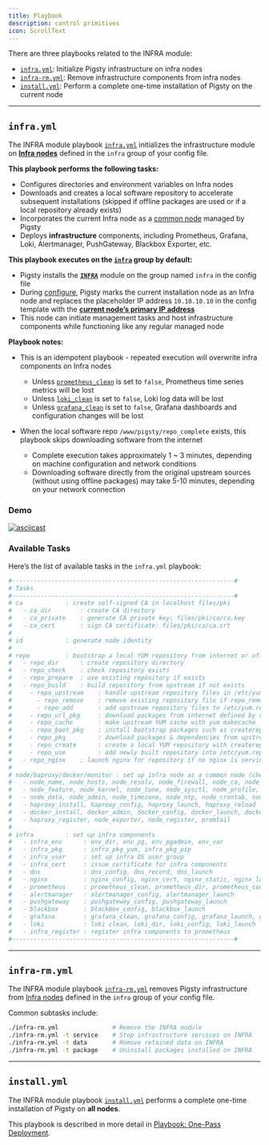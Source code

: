 ```yaml
---
title: Playbook
description: control primitives
icon: ScrollText
---
```


There are three playbooks related to the INFRA module:

- [`infra.yml`](#infrayml): Initialize Pigsty infrastructure on infra nodes
- [`infra-rm.yml`](#infra-rmyml): Remove infrastructure components from infra nodes
- [`install.yml`](#installyml): Perform a complete one-time installation of Pigsty on the current node



------

## `infra.yml`

The INFRA module playbook [`infra.yml`](https://github.com/pgsty/pigsty/blob/main/infra.yml) initializes the infrastructure module on [**Infra nodes**](/docs/node/arch#infra-node) defined in the `infra` group of your config file.

**This playbook performs the following tasks:**

- Configures directories and environment variables on Infra nodes
- Downloads and creates a local software repository to accelerate subsequent installations (skipped if offline packages are used or if a local repository already exists)
- Incorporates the current Infra node as a [common node](/docs/node/arch#common-node) managed by Pigsty
- Deploys **infrastructure** components, including Prometheus, Grafana, Loki, Alertmanager, PushGateway, Blackbox Exporter, etc.

**This playbook executes on the [`infra`](/docs/node/arch#infra-node) group by default:**

- Pigsty installs the [**`INFRA`**](/docs/infra/) module on the group named `infra` in the config file
- During [configure](/docs/config/configure), Pigsty marks the current installation node as an Infra node and replaces the placeholder IP address `10.10.10.10` in the config template with the [**current node’s primary IP address**](/docs/prepare/hardware#network)
- This node can initiate management tasks and host infrastructure components while functioning like any regular managed node

**Playbook notes:**

- This is an idempotent playbook - repeated execution will overwrite infra components on Infra nodes
  - Unless [`prometheus_clean`](/docs/infra/param#prometheus_clean) is set to `false`, Prometheus time series metrics will be lost
  - Unless [`loki_clean`](/docs/infra/param#loki_clean) is set to `false`, Loki log data will be lost
  - Unless [`grafana_clean`](/docs/infra/param#grafana_clean) is set to `false`, Grafana dashboards and configuration changes will be lost

- When the local software repo `/www/pigsty/repo_complete` exists, this playbook skips downloading software from the internet
  - Complete execution takes approximately 1 ~ 3 minutes, depending on machine configuration and network conditions
  - Downloading software directly from the original upstream sources (without using offline packages) may take 5-10 minutes, depending on your network connection

### Demo

[![asciicast](/img/asciinema/infra.svg)](https://asciinema.org/a/566412)

### Available Tasks

Here’s the list of available tasks in the `infra.yml` playbook:

```yaml
#--------------------------------------------------------------#
# Tasks
#--------------------------------------------------------------#
# ca            : create self-signed CA in localhost files/pki
#   - ca_dir        : create CA directory
#   - ca_private    : generate CA private key: files/pki/ca/ca.key
#   - ca_cert       : sign CA certificate: files/pki/ca/ca.crt
#
# id            : generate node identity
#
# repo          : bootstrap a local YUM repository from internet or offline packages
#   - repo_dir      : create repository directory
#   - repo_check    : check repository exists
#   - repo_prepare  : use existing repository if exists
#   - repo_build    : build repository from upstream if not exists
#     - repo_upstream    : handle upstream repository files in /etc/yum.repos.d
#       - repo_remove    : remove existing repository file if repo_remove == true
#       - repo_add       : add upstream repository files to /etc/yum.repos.d
#     - repo_url_pkg     : download packages from internet defined by repo_url_packages
#     - repo_cache       : make upstream YUM cache with yum makecache
#     - repo_boot_pkg    : install bootstrap packages such as createrepo_c, yum-utils, etc.
#     - repo_pkg         : download packages & dependencies from upstream repository
#     - repo_create      : create a local YUM repository with createrepo_c & modifyrepo_c
#     - repo_use         : add newly built repository into /etc/yum.repos.d
#   - repo_nginx    : launch nginx for repository if no nginx is serving
#
# node/haproxy/docker/monitor : set up infra node as a common node (check node.yml)
#   - node_name, node_hosts, node_resolv, node_firewall, node_ca, node_repo, node_pkg
#   - node_feature, node_kernel, node_tune, node_sysctl, node_profile, node_ulimit
#   - node_data, node_admin, node_timezone, node_ntp, node_crontab, node_vip
#   - haproxy_install, haproxy_config, haproxy_launch, haproxy_reload
#   - docker_install, docker_admin, docker_config, docker_launch, docker_image
#   - haproxy_register, node_exporter, node_register, promtail
#
# infra         : set up infra components
#   - infra_env      : env_dir, env_pg, env_pgadmin, env_var
#   - infra_pkg      : infra_pkg_yum, infra_pkg_pip
#   - infra_user     : set up infra OS user group
#   - infra_cert     : issue certificate for infra components
#   - dns            : dns_config, dns_record, dns_launch
#   - nginx          : nginx_config, nginx_cert, nginx_static, nginx_launch, nginx_certbot, nginx_reload, nginx_exporter
#   - prometheus     : prometheus_clean, prometheus_dir, prometheus_config, prometheus_launch, prometheus_reload
#   - alertmanager   : alertmanager_config, alertmanager_launch
#   - pushgateway    : pushgateway_config, pushgateway_launch
#   - blackbox       : blackbox_config, blackbox_launch
#   - grafana        : grafana_clean, grafana_config, grafana_launch, grafana_provision
#   - loki           : loki clean, loki_dir, loki_config, loki_launch
#   - infra_register : register infra components to prometheus
#--------------------------------------------------------------#
```




------

## `infra-rm.yml`

The INFRA module playbook [`infra-rm.yml`](https://github.com/pgsty/pigsty/blob/main/infra-rm.yml) removes Pigsty infrastructure from [Infra nodes](/docs/node/arch#infra-node) defined in the `infra` group of your config file.

Common subtasks include:

```bash
./infra-rm.yml               # Remove the INFRA module
./infra-rm.yml -t service    # Stop infrastructure services on INFRA
./infra-rm.yml -t data       # Remove retained data on INFRA
./infra-rm.yml -t package    # Uninstall packages installed on INFRA
```






------

## `install.yml`

The INFRA module playbook [`install.yml`](https://github.com/pgsty/pigsty/blob/main/install.yml) performs a complete one-time installation of Pigsty on **all nodes**.

This playbook is described in more detail in [Playbook: One-Pass Deployment](/docs/admin/playbook#deployment).